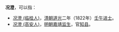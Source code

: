 '''况澄'''，可以指：
* [[况澄_(临桂人)|况澄 (临桂人)]]，[[清朝|清朝]][[道光|道光]]二年（1822年）[[壬午|壬午]][[进士|进士]]。
* [[况澄_(高安人)|况澄 (高安人)]]，[[明朝|明朝]][[嘉靖|嘉靖]][[监生|监生]]，官[[知县|知县]]。

{{disambig|W文|Cat=二字况姓人名消歧义}}